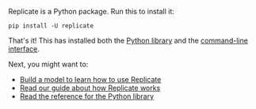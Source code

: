 
<DocsLayout title="Install">


Replicate is a Python package. Run this to install it:

```
pip install -U replicate
```

That's it! This has installed both the [Python library](/docs/reference/python) and the [command-line interface](/docs/reference/cli).

Next, you might want to:

- [Build a model to learn how to use Replicate](/docs/tutorial)
- [Read our guide about how Replicate works](/docs/learn/how-it-works)
- [Read the reference for the Python library](/docs/reference/python)

<!-- FIXME: add this back at some point

## Install with `requirements.txt`

We recommend using `requirements.txt`, so other people who use your code will get Replicate installed automatically. Add this to your `requirements.txt` file, or create a new one:

<CodeBlock language="txt" copyButton={true}>
  {`replicate==` +
    process.env.NEXT_PUBLIC_VERSION +
    `
`}
</CodeBlock>

Then, run this to install it in your Python environment:

```
pip install -r requirements.txt
```

-->

</DocsLayout>
